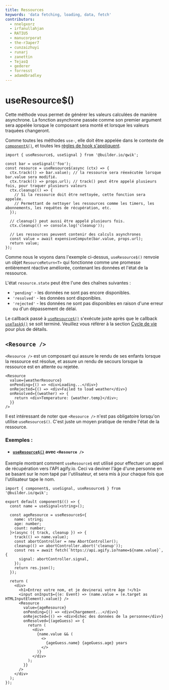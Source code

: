 ```yaml
---
title: Ressources
keywords: 'data fetching, loading, data, fetch'
contributors:
  - nnelgxorz
  - irfanullahjan
  - RATIU5
  - manucorporat
  - the-r3aper7
  - cunzaizhuyi
  - runarj
  - zanettin
  - TejasQ
  - gederer
  - forresst
  - adamdbradley
---
```


# useResource$()

Cette méthode vous permet de générer les valeurs calculées de manière asynchrone. La fonction asynchrone passée comme son premier argument sera appelée lorsque le composant sera monté et lorsque les valeurs traquées changeront.

Comme toutes les méthodes `use-`, elle doit être appelée dans le contexte de [`component$()`](/docs/components/overview/index.mdx#component), et toutes les [règles de hook s'appliquent](../../../docs/components/lifecycle/index.mdx#use-method-rules).

```tsx
import { useResource$, useSignal } from '@builder.io/qwik';

const bar = useSignal('foo');
const resource = useResource$(async (ctx) => {
  ctx.track(() => bar.value); // la ressource sera réexécutée lorsque bar.value sera modifié.
  ctx.track(() => props.url); // track() peut être appelé plusieurs fois, pour traquer plusieurs valeurs
  ctx.cleanup(() => {
    // Si la ressource doit être nettoyée, cette fonction sera appelée.
    // Permettant de nettoyer les ressources comme les timers, les abonnements, les requêtes de récupération, etc.
  });

  // cleanup() peut aussi être appelé plusieurs fois.
  ctx.cleanup(() => console.log('cleanup'));

  // Les ressources peuvent contenir des calculs asynchrones
  const value = await expensiveCompute(bar.value, props.url);
  return value;
});
```

Comme nous le voyons dans l'exemple ci-dessus, `useResource$()` renvoie un objet `ResourceReturn<T>` qui fonctionne comme une promesse entièrement réactive améliorée, contenant les données et l'état de la ressource.

L'état `resource.state` peut être l'une des chaînes suivantes :

- `'pending'` - les données ne sont pas encore disponibles.
- `'resolved'` - les données sont disponibles.
- `'rejected'` - les données ne sont pas disponibles en raison d'une erreur ou d'un dépassement de délai.

Le callback passé à [`useResource$()`](/docs/components/resource/index.mdx) s'exécute juste après que le callback [`useTask$()`](/docs/components/lifecycle/index.mdx#usetask) se soit terminé. Veuillez vous référer à la section [Cycle de vie](../lifecycle/index.mdx) pour plus de détails.

## `<Resource />`

`<Resource />` est un composant qui assure le rendu de ses enfants lorsque la ressource est résolue, et assure un rendu de secours lorsque la ressource est en attente ou rejetée.

```tsx
<Resource
  value={weatherResource}
  onPending={() => <div>Loading...</div>}
  onRejected={() => <div>Failed to load weather</div>}
  onResolved={(weather) => {
    return <div>Temperature: {weather.temp}</div>;
  }}
/>
```

Il est intéressant de noter que `<Resource />` n'est pas obligatoire lorsqu'on utilise `useResource$()`. C'est juste un moyen pratique de rendre l'état de la ressource.

### Exemples :

- #### [`useResource$()`](/docs/components/resource/index.mdx) avec `<Resource />`

Exemple montrant comment `useResource$` est utilisé pour effectuer un appel de récupération vers l'API agify.io. Ceci va deviner l'âge d'une personne
en se basant sur le nom tapé par l'utilisateur, et sera mis à jour chaque fois que l'utilisateur tape le nom.

```tsx
import { component$, useSignal, useResource$ } from '@builder.io/qwik';

export default component$(() => {
  const name = useSignal<string>();

  const ageResource = useResource$<{
    name: string;
    age: number;
    count: number;
  }>(async ({ track, cleanup }) => {
    track(() => name.value);
    const abortController = new AbortController();
    cleanup(() => abortController.abort('cleanup'));
    const res = await fetch(`https://api.agify.io?name=${name.value}`, {
      signal: abortController.signal,
    });
    return res.json();
  });

  return (
    <div>
      <h1>Entrez votre nom, et je devinerai votre âge !</h1>
      <input onInput$={(e: Event) => (name.value = (e.target as HTMLInputElement).value)} />
      <Resource
        value={ageResource}
        onPending={() => <div>Chargement...</div>}
        onRejected={() => <div>Échec des données de la personne</div>}
        onResolved={(ageGuess) => {
          return (
            <div>
              {name.value && (
                <>
                  {ageGuess.name} {ageGuess.age} years
                </>
              )}
            </div>
          );
        }}
      />
    </div>
  );
});
```
